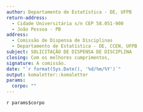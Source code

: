 ```yaml
---
author: Departamento de Estatística - DE, UFPB
return-address: 
  - Cidade Universitária s/n CEP 58.051-900 
  - João Pessoa - PB
address:
  - Comissão de Dispensa de Disciplinas
  - Departamento de Estatística - DE, CCEN, UFPB
subject: SOLICITAÇÃO DE DISPENSA DE DISCIPLINA
closing: Com os melhores cumprimentos,
signature: A comissão.
date: "`r format(Sys.Date(), '%d/%m/%Y')`"
output: komaletter::komaletter
params: 
  corpo: ""    
---
```

  
`r params$corpo`